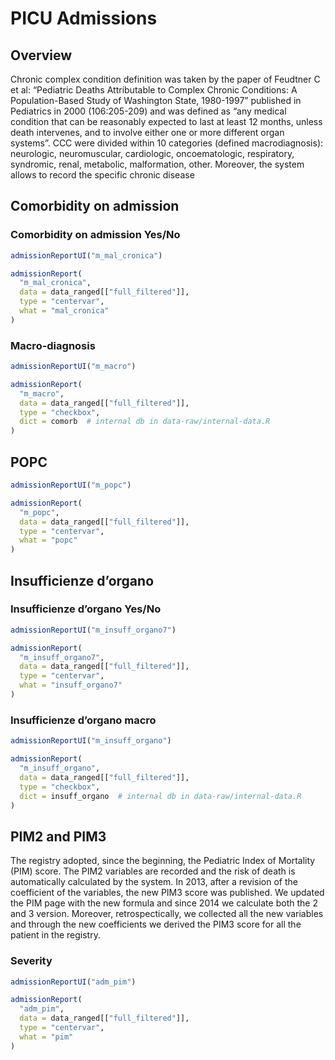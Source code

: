 # PICU Admissions {#ccc .tabset .tabset-fade .tabset-pills}

## Overview {-}

Chronic complex condition definition was taken by the paper of Feudtner C et al: “Pediatric Deaths Attributable to
Complex Chronic Conditions: A Population-Based Study of Washington State, 1980-1997” published in Pediatrics in
2000 (106:205-209) and was defined as “any medical condition that can be reasonably expected to last at least 12
months, unless death intervenes, and to involve either one or more different organ systems”.
CCC were divided within 10 categories (defined macrodiagnosis): neurologic, neuromuscular, cardiologic,
oncoematologic, respiratory, syndromic, renal, metabolic, malformation, other.
Moreover, the system allows to record the specific chronic disease



## Comorbidity on admission {.tabset .tabset-dropdown}

### Comorbidity on admission Yes/No
```{r, eval=!params$export}
admissionReportUI("m_mal_cronica")
```

```{r, context = "server", eval=!params$export}
admissionReport(
  "m_mal_cronica",
  data = data_ranged[["full_filtered"]],
  type = "centervar",
  what = "mal_cronica"
)
```

### Macro-diagnosis
```{r, eval=!params$export}
admissionReportUI("m_macro")
```

```{r, context = "server", eval=!params$export}
admissionReport(
  "m_macro",
  data = data_ranged[["full_filtered"]],
  type = "checkbox",
  dict = comorb  # internal db in data-raw/internal-data.R
)
```


<!--## CCC {.tabset .tabset-dropdown}  -->

<!--### Rate by center  -->

<!--### Type  -->

<!--### Age --> 

## POPC {.tabset .tabset-dropdown}
```{r, eval=!params$export}
admissionReportUI("m_popc")
```

```{r, context = "server", eval=!params$export}
admissionReport(
  "m_popc",
  data = data_ranged[["full_filtered"]],
  type = "centervar",
  what = "popc"
)
```
## Insufficienze d'organo  {.tabset .tabset-dropdown}

### Insufficienze d'organo Yes/No
```{r, eval=!params$export}
admissionReportUI("m_insuff_organo7")
```

```{r, context = "server", eval=!params$export}
admissionReport(
  "m_insuff_organo7",
  data = data_ranged[["full_filtered"]],
  type = "centervar",
  what = "insuff_organo7"
)
```

### Insufficienze d'organo macro
```{r, eval=!params$export}
admissionReportUI("m_insuff_organo")
```

```{r, context = "server", eval=!params$export}
admissionReport(
  "m_insuff_organo",
  data = data_ranged[["full_filtered"]],
  type = "checkbox",
  dict = insuff_organo  # internal db in data-raw/internal-data.R
)
```



## PIM2 and PIM3 {.tabset .tabset-dropdown}

The registry adopted, since the beginning, the Pediatric Index of Mortality (PIM) score. The PIM2 variables are
recorded and the risk of death is automatically calculated by the system. In 2013, after a revision of the coefficient of the variables, the new PIM3 score was published. We updated the PIM page with the new formula and since 2014 we calculate both the 2 and 3 version. Moreover, retrospectically, we collected all the new variables and through the new coefficients we derived the PIM3 score for all the patient in the registry.


### Severity
```{r, eval=!params$export}
admissionReportUI("adm_pim")
```

```{r, context = "server", eval=!params$export}
admissionReport(
  "adm_pim",
  data = data_ranged[["full_filtered"]],
  type = "centervar",
  what = "pim"
)
```

